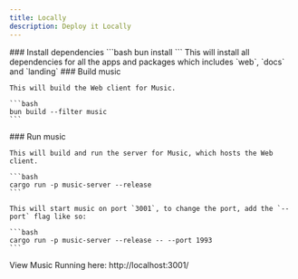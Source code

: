 ```yaml
---
title: Locally
description: Deploy it Locally
---
```


<Steps>
  <Step>
    ### Install dependencies
    ```bash
    bun install
    ```
    <Callout title="Note">
      This will install all dependencies for all the apps and packages which includes `web`, `docs` and `landing`
    </Callout>
  </Step>
  
  <Step>
    ### Build music

    This will build the Web client for Music.

    ```bash
    bun build --filter music
    ``` 
  </Step>

  <Step>
    ### Run music

    This will build and run the server for Music, which hosts the Web client.

    ```bash
    cargo run -p music-server --release
    ```

    This will start music on port `3001`, to change the port, add the `--port` flag like so:

    ```bash
    cargo run -p music-server --release -- --port 1993
    ```
  </Step>
</Steps>

<Callout title="View Music">View Music Running here: http://localhost:3001/</Callout>